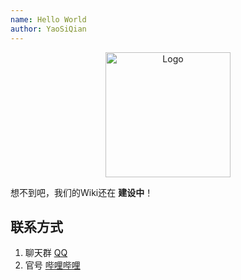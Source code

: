 ```yaml
---
name: Hello World
author: YaoSiQian
---
```


<center>
  <img src="/img/logo.png" alt="Logo" width="200" />
</center>

想不到吧，我们的Wiki还在 **建设中**！

## 联系方式

1. 聊天群 [QQ](https://jq.qq.com/?k=1jpOkEM0)
2. 官号 [哔哩哔哩](https://space.bilibili.com/1803912517)